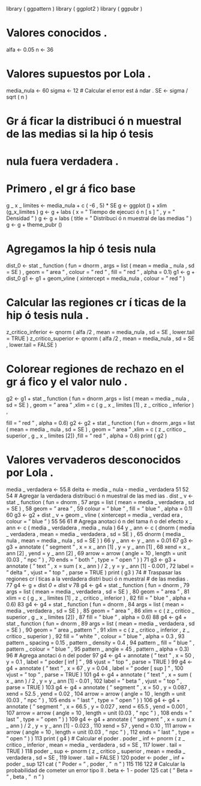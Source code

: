 library ( ggpattern )
library ( ggplot2 )
library ( ggpubr )

# Valores conocidos .
alfa <- 0.05
n <- 36

# Valores supuestos por Lola .
media_nula <- 60
sigma <- 12
# Calcular el error est á ndar .
SE <- sigma / sqrt ( n )

# Gr á ficar la distribuci ó n muestral de las medias si la hip ó tesis
# nula fuera verdadera .

# Primero , el gr á fico base
g _ x _ limites <- media_nula + c ( -6 , 5) * SE
g <- ggplot () + xlim (g_x_limites )
g <- g + labs ( x = " Tiempo de ejecuci ó n [ s ] " , y = " Densidad " )
g <- g + labs ( title = " Distribuci ó n muestral de las medias " )
g <- g + theme_pubr ()

# Agregamos la hip ó tesis nula
dist_0 <- stat _ function ( fun = dnorm ,
args = list ( mean = media _ nula , sd = SE ) ,
geom = " area " ,
colour = " red " , fill = " red " , alpha = 0.1)
g1 <- g + dist_0
g1 <- g1 + geom_vline ( xintercept = media_nula , colour = " red " )



# Calcular las regiones cr í ticas de la hip ó tesis nula .
z_critico_inferior <- qnorm ( alfa /2 , mean = media_nula , sd = SE , lower.tail = TRUE )
z_critico_superior <- qnorm ( alfa /2 , mean = media_nula , sd = SE , lower.tail = FALSE )



# Colorear regiones de rechazo en el gr á fico y el valor nulo .
g2 <- g1 + stat _ function ( fun = dnorm ,args = list ( mean = media _ nula , sd = SE ) ,
geom = " area " ,xlim = c ( g _ x _ limites [1] , z _ critico _ inferior ) ,

fill = " red " , alpha = 0.6)
g2 <- g2 + stat _ function ( fun = dnorm ,args = list ( mean = media _ nula , sd = SE ) ,
geom = " area " ,xlim = c ( z _ critico _ superior , g _ x _ limites [2]) ,fill = " red " , alpha = 0.6)
print ( g2 )

# Valores vervaderos desconocidos por Lola .
media _ verdadera <- 55.8
delta <- media _ nula - media _ verdadera
51
52
54
# Agregar la verdadera distribuci ó n muestral de las med ias .
dist _ v <- stat _ function ( fun = dnorm ,
57
args = list ( mean = media _ verdadera , sd = SE ) ,
58
geom = " area " ,
59
colour = " blue " , fill = " blue " , alpha = 0.1)
60 g3 <- g2 + dist _ v + geom _ vline ( xintercept = media _ verdad era , colour = " blue " )
55
56
61
# Agrega anotaci ó n del tama ñ o del efecto
x _ ann <- c ( media _ verdadera , media _ nula )
64 y _ ann <- c ( dnorm ( media _ verdadera , mean = media _ verdadera , sd = SE ) ,
65
dnorm ( media _ nula , mean = media _ nula , sd = SE ) )
66 y _ ann <- y _ ann + 0.01
67 g3 <- g3 + annotate ( " segment " , x = x _ ann [1] , y = y _ ann [1] ,
68
xend = x _ ann [2] , yend = y _ ann [2] ,
69
arrow = arrow ( angle = 10 , length = unit (0.03 , " npc " ) ,
70
ends = " both " , type = " open " ) )
71 g3 <- g3 + annotate ( " text " , x = sum ( x _ ann ) / 2 , y = y _ ann [1] - 0.001 ,
72
label = " delta " , vjust = " top " , parse = TRUE )
print ( g3 )
74
# Traspasar las regiones cr í ticas a la verdadera distri buci ó n muestral
# de las medias .
77 g4 <- g + dist _0 + dist _ v
78 g4 <- g4 + stat _ function ( fun = dnorm ,
79
args = list ( mean = media _ verdadera , sd = SE ) ,
80
geom = " area " ,
81
xlim = c ( g _ x _ limites [1] , z _ critico _ inferior ) ,
82
fill = " blue " , alpha = 0.6)
83 g4 <- g4 + stat _ function ( fun = dnorm ,
84
args = list ( mean = media _ verdadera , sd = SE ) ,
85
geom = " area " ,
86
xlim = c ( z _ critico _ superior , g _ x _ limites [2]) ,
87
fill = " blue " , alpha = 0.6)
88 g4 <- g4 + stat _ function ( fun = dnorm ,
89
args = list ( mean = media _ verdadera , sd = SE ) ,
90
geom = " area _ pattern " ,
91
xlim = c ( z _ critico _ inferior , z _ critico _ superior ) ,
92
fill = " white " , colour = " blue " , alpha = 0.3 ,
93
pattern _ spacing = 0.15 , pattern _ density = 0.4 ,
94
pattern _ fill = " blue " , pattern _ colour = " blue " ,
95
pattern _ angle = 45 , pattern _ alpha = 0.3)
96 # Agrega anotaci ó n del poder
97 g4 <- g4 + annotate ( " text " , x = 50 , y = 0.1 , label = " poder [ inf ] " ,
98
vjust = " top " , parse = TRUE )
99 g4 <- g4 + annotate ( " text " , x = 67 , y = 0.04 , label = " poder [ sup ] " ,
100
vjust = " top " , parse = TRUE )
101 g4 <- g4 + annotate ( " text " , x = sum ( x _ ann ) / 2 , y = y _ ann [1] - 0.01 ,
102
label = " beta " , vjust = " top " , parse = TRUE )
103 g4 <- g4 + annotate ( " segment " , x = 50 , y = 0.087 , xend = 52.5 , yend = 0.02 ,
104
arrow = arrow ( angle = 10 , length = unit (0.03 , " npc " ) ,
105
ends = " last " , type = " open " ) )
106 g4 <- g4 + annotate ( " segment " , x = 66.5 , y = 0.027 , xend = 65.5 , yend = 0.001 ,
107
arrow = arrow ( angle = 10 , length = unit (0.03 , " npc " ) ,
108
ends = " last " , type = " open " ) )
109 g4 <- g4 + annotate ( " segment " , x = sum ( x _ ann ) / 2 , y = y _ ann [1] - 0.023 ,
110
xend = 57 , yend = 0.10 ,
111
arrow = arrow ( angle = 10 , length = unit (0.03 , " npc " ) ,
112
ends = " last " , type = " open " ) )
113 print ( g4 )
# Calcular el poder .
poder _ inf <- pnorm ( z _ critico _ inferior , mean = media _ verdadera , sd = SE ,
117
lower . tail = TRUE )
118 poder _ sup <- pnorm ( z _ critico _ superior , mean = media _ verdadera , sd = SE ,
119
lower . tail = FALSE )
120 poder <- poder _ inf + poder _ sup
121 cat ( " Poder = " , poder , " \ n " )
115
116
122
# Calcular la probabilidad de cometer un error tipo II .
beta <- 1 - poder
125 cat ( " Beta = " , beta , " \ n " )